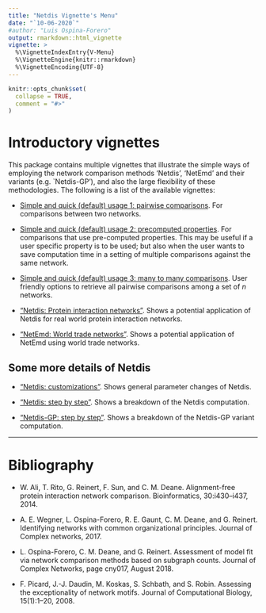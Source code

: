 ```yaml
---
title: "Netdis Vignette's Menu"
date: "`10-06-2020`"
#author: "Luis Ospina-Forero"
output: rmarkdown::html_vignette
vignette: >
  %\VignetteIndexEntry{V-Menu}
  %\VignetteEngine{knitr::rmarkdown}
  %\VignetteEncoding{UTF-8}
---
```


```r
knitr::opts_chunk$set(
  collapse = TRUE,
  comment = "#>"
)
```

#  Introductory vignettes

This package contains multiple vignettes that illustrate the simple ways of employing the network comparison methods 'Netdis', 'NetEmd' and their variants (e.g. `Netdis-GP'), and also the large flexibility of these methodologies. The following is a list of the available vignettes:

* [Simple and quick (default) usage 1: pairwise comparisons](default_pairwise_usage.html). For comparisons between two networks.

* [Simple and quick (default) usage 2: precomputed properties](PreComputedProps.html). For comparisons that use pre-computed properties. This may be useful if a user specific property is to be used; but also when the user wants to save computation time in a setting of multiple comparisons against the same network.

* [Simple and quick (default) usage 3: many to many comparisons](ManyToMany.html). User friendly options to retrieve all pairwise comparisons among a set of $n$ networks.

* ["Netdis: Protein interaction networks"](dendrogram_example_net_dis.html). Shows a potential application of Netdis for real world protein interaction networks.

* ["NetEmd: World trade networks"](NetEmdTimeOrdering.html). Shows a potential application of NetEmd using world trade networks.


## Some more details of Netdis

* ["Netdis: customizations"](NewNetdisCustomisations.html). Shows general parameter changes of Netdis.

* ["Netdis: step by step"](NetdisStepByStep.html). Shows a breakdown of the Netdis computation.

* ["Netdis-GP: step by step"](NetdisGPStepByStep.html). Shows a breakdown of the Netdis-GP variant computation.

-------------------------




# Bibliography

* W. Ali, T. Rito, G. Reinert, F. Sun, and C. M. Deane. Alignment-free protein interaction network comparison. Bioinformatics, 30:i430–i437, 2014.

* A. E. Wegner, L. Ospina-Forero, R. E. Gaunt, C. M. Deane, and G. Reinert. Identifying networks with common organizational principles. Journal of Complex networks, 2017.

* L. Ospina-Forero, C. M. Deane, and G. Reinert. Assessment of model fit via network comparison methods based on subgraph counts. Journal of Complex Networks, page cny017, August 2018.

* F. Picard, J.-J. Daudin, M. Koskas, S. Schbath, and S. Robin. Assessing the exceptionality of network motifs. Journal of Computational Biology, 15(1):1–20, 2008.
